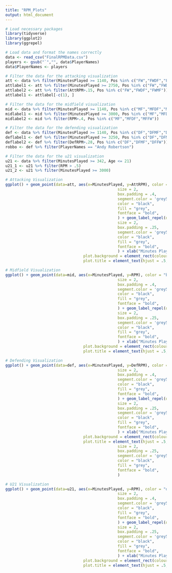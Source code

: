 ---
title: "RPM_Plots"
output: html_document
---

```{r}
# Load necessary packages
library(tidyverse)
library(ggplot2)
library(ggrepel)

# Load data and format the names correctly
data <- read_csv("FinalRPMData.csv")
players <- gsub("`","", data$PlayerNames)
data$PlayerNames <- players

# Filter the data for the attacking visualization
att <- data %>% filter(MinutesPlayed >= 1140, Pos %in% c("FW","FWDF","FWMF"))
attlabel1 <- att %>% filter(MinutesPlayed >= 2750, Pos %in% c("FW","FWDF","FWMF"))
attlabel2 <- att %>% filter(AttRPM>.15, Pos %in% c("FW","FWDF","FWMF"))
attlabel1 <- attlabel[-c(1), ]

# Filter the data for the midfield visualization
mid <- data %>% filter(MinutesPlayed >= 1140, Pos %in% c("MF","MFDF","MFFW"))
midlabel1 <- mid %>% filter(MinutesPlayed >= 3000, Pos %in% c("MF","MFDF","MFFW"))
midlabel2 <- mid %>% filter(RPM>.4, Pos %in% c("MF","MFDF","MFFW"))

# Filter the data for the defending visualization
def <- data %>% filter(MinutesPlayed >= 1140, Pos %in% c("DF","DFMF","DFFW"))
deflabel1 <- def %>% filter(MinutesPlayed >= 3250, Pos %in% c("DF","DFMF","DFFW"))
deflabel2 <- def %>% filter(DefRPM>.28, Pos %in% c("DF","DFMF","DFFW"))
robbo <- def %>% filter(PlayerNames == "Andy Robertson")

# Filter the data for the u21 visualization
u21 <- data %>% filter(MinutesPlayed >= 342, Age <= 21)
u21_1 <- u21 %>% filter(RPM > .5)
u21_2 <- u21 %>% filter(MinutesPlayed >= 3000)
```

```{r}
# Attacking Visualization
ggplot() + geom_point(data=att, aes(x=MinutesPlayed, y=AttRPM), color = "red2") + geom_label_repel(data=attlabel1, aes(label = attlabel1$PlayerNames, x=MinutesPlayed, y=AttRPM),
                                                 size = 2,
                                                 box.padding = .4,                                                                                 point.padding = .5,
                                                 segment.color = 'grey50',
                                                 color = "black",
                                                 fill = "grey",
                                                 fontface = "bold",
                                                 ) + geom_label_repel(data=attlabel2, aes(label = attlabel2$PlayerNames, x=MinutesPlayed, y=AttRPM),
                                                 size = 2,
                                                 box.padding = .25,                                                                                 point.padding = .25,
                                                 segment.color = 'grey50',
                                                 color = "black",
                                                 fill = "grey",
                                                 fontface = "bold",
                                                 ) + xlab("Minutes Played") + ylab("Attacking RPM") + theme(panel.background = element_rect(colour = "gray50"),
                                  plot.background = element_rect(colour = "white"),
                                  plot.title = element_text(hjust = .5, face="bold")) + geom_hline(data=att, yintercept = mean(att$AttRPM), linetype = 2, color = "darkgrey") + geom_vline(data=att, xintercept = mean(att$MinutesPlayed), linetype = 2, color = "darkgrey") + theme_bw() + ggtitle(label = "Attacking RPM [> 1140 Mins., (FW, FWMF, FWDF)]")

# Midfield Visualization
ggplot() + geom_point(data=mid, aes(x=MinutesPlayed, y=RPM), color = "blue2") + geom_label_repel(data=midlabel1, aes(label = midlabel1$PlayerNames, x=MinutesPlayed, y=RPM),
                                                 size = 2,
                                                 box.padding = .4,                                                                                 point.padding = .5,
                                                 segment.color = 'grey50',
                                                 color = "black",
                                                 fill = "grey",
                                                 fontface = "bold",
                                                 ) + geom_label_repel(data=midlabel2, aes(label = midlabel2$PlayerNames, x=MinutesPlayed, y=RPM),
                                                 size = 2,
                                                 box.padding = .25,                                                                                 point.padding = .25,
                                                 segment.color = 'grey50',
                                                 color = "black",
                                                 fill = "grey",
                                                 fontface = "bold",
                                                 ) + xlab("Minutes Played") + ylab("RPM") + theme(panel.background = element_rect(colour = "gray50"),
                                  plot.background = element_rect(colour = "white"),
                                  plot.title = element_text(hjust = .5, face="bold")) + geom_hline(data=att, yintercept = mean(mid$RPM), linetype = 2, color = "darkgrey") + geom_vline(data=att, xintercept = mean(mid$MinutesPlayed), linetype = 2, color = "darkgrey") + theme_bw() + ggtitle(label = "Midfield RPM [> 1140 Mins., (MF, MFDF, MFFW)]")

# Defending Visualization
ggplot() + geom_point(data=def, aes(x=MinutesPlayed, y=DefRPM), color = "green4") + geom_label_repel(data=deflabel1, aes(label = deflabel1$PlayerNames, x=MinutesPlayed, y=DefRPM),
                                                 size = 2,
                                                 box.padding = .4,                                                                                 point.padding = .5,
                                                 segment.color = 'grey50',
                                                 color = "black",
                                                 fill = "grey",
                                                 fontface = "bold",
                                                 ) + geom_label_repel(data=deflabel2, aes(label = deflabel2$PlayerNames, x=MinutesPlayed, y=DefRPM),
                                                 size = 2,
                                                 box.padding = .25,                                                                                 point.padding = .25,
                                                 segment.color = 'grey50',
                                                 color = "black",
                                                 fill = "grey",
                                                 fontface = "bold",
                                                 ) + xlab("Minutes Played") + ylab("Defending RPM") + theme(panel.background = element_rect(colour = "gray50"),
                                  plot.background = element_rect(colour = "white"),
                                  plot.title = element_text(hjust = .5, face="bold")) + geom_hline(data=att, yintercept = mean(def$DefRPM), linetype = 2, color = "darkgrey") + geom_vline(data=att, xintercept = mean(def$MinutesPlayed), linetype = 2, color = "darkgrey") + theme_bw() + ggtitle(label = "Defending RPM [> 1140 Mins., (MF, MFDF, MFFW)]") + geom_label_repel(data=robbo, aes(label = robbo$PlayerNames, x=MinutesPlayed, y=DefRPM),
                                                 size = 2,
                                                 box.padding = .25,                                                                                 point.padding = .25,
                                                 segment.color = 'grey50',
                                                 color = "black",
                                                 fill = "grey",
                                                 fontface = "bold",
                                                 )

# U21 Visualization
ggplot() + geom_point(data=u21, aes(x=MinutesPlayed, y=RPM), color = "darkgoldenrod1") + geom_label_repel(data=u21_1, aes(label = u21_1$PlayerNames, x=MinutesPlayed, y=RPM),
                                                 size = 2,
                                                 box.padding = .4,                                                                                 point.padding = .5,
                                                 segment.color = 'grey50',
                                                 color = "black",
                                                 fill = "grey",
                                                 fontface = "bold",
                                                 ) + geom_label_repel(data=u21_2, aes(label = u21_2$PlayerNames, x=MinutesPlayed, y=RPM),
                                                 size = 2,
                                                 box.padding = .25,                                                                                 point.padding = .25,
                                                 segment.color = 'grey50',
                                                 color = "black",
                                                 fill = "grey",
                                                 fontface = "bold",
                                                 ) + xlab("Minutes Played") + ylab("RPM") + theme(panel.background = element_rect(colour = "gray50"),
                                  plot.background = element_rect(colour = "white"),
                                  plot.title = element_text(hjust = .5, face="bold")) + geom_hline(data=att, yintercept = mean(u21$RPM), linetype = 2, color = "darkgrey") + geom_vline(data=att, xintercept = mean(u21$MinutesPlayed), linetype = 2, color = "darkgrey") + theme_bw() + ggtitle(label = "U21 Total RPM [> 342 Mins. (10%), (MF, MFDF, MFFW)]")
```


